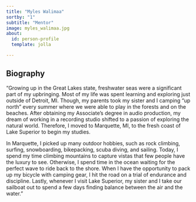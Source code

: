 ```yaml
---
title: "Myles Walimaa"
sortby: "1"
subtitle: "Mentor"
image: myles_walimaa.jpg
about:
  id: person-profile
  template: jolla

---
```


:::{#person-profile}
:::

## Biography

"Growing up in the Great Lakes state, freshwater seas were a significant part of my upbringing. Most of my life was spent learning and exploring just outside of Detroit, MI. Though, my parents took my sister and I camping “up north” every summer where we were able to play in the forests and on the beaches. After obtaining my Associate’s degree in audio production, my dream of working in a recording studio shifted to a passion of exploring the natural world. Therefore, I moved to Marquette, MI, to the fresh coast of Lake Superior to begin my studies.

In Marquette, I picked up many outdoor hobbies, such as rock climbing, surfing, snowboarding, bikepacking, scuba diving, and sailing. Today, I spend my time climbing mountains to capture vistas that few people have the luxury to see. Otherwise, I spend time in the ocean waiting for the perfect wave to ride back to the shore. When I have the opportunity to pack up my bicycle with camping gear, I hit the road on a trial of endurance and discipline. Lastly, whenever I visit Lake Superior, my sister and I take our sailboat out to spend a few days finding balance between the air and the water."


